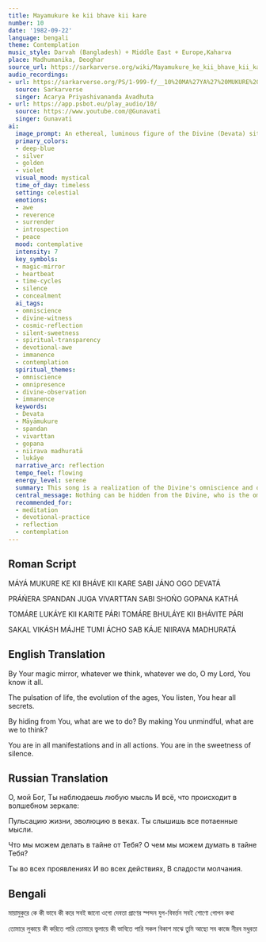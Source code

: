 ```yaml
---
title: Mayamukure ke kii bhave kii kare
number: 10
date: '1982-09-22'
language: bengali
theme: Contemplation
music_style: Darvah (Bangladesh) + Middle East + Europe,Kaharva
place: Madhumanika, Deoghar
source_url: https://sarkarverse.org/wiki/Mayamukure_ke_kii_bhave_kii_kare
audio_recordings:
- url: https://sarkarverse.org/PS/1-999-f/__10%20MA%27YA%27%20MUKURE%20KE%20KII%20BHA%27VE%20KII%20KARE.mp3
  source: Sarkarverse
  singer: Acarya Priyashivananda Avadhuta
- url: https://app.psbot.eu/play_audio/10/
  source: https://www.youtube.com/@Gunavati
  singer: Gunavati
ai:
  image_prompt: An ethereal, luminous figure of the Divine (Devata) sits before a gigantic, opalescent "Māyā Mirror" that stretches into a deep-blue cosmic void. The mirror reflects a dynamic stream of human activity, pulsating heartbeats, and swirling galaxies, symbolizing the transparency of all thoughts and actions across vast time cycles. The overall atmosphere is one of profound, silent observation, imbued with a gentle, inner golden light representing the underlying sweetness of existence.
  primary_colors:
  - deep-blue
  - silver
  - golden
  - violet
  visual_mood: mystical
  time_of_day: timeless
  setting: celestial
  emotions:
  - awe
  - reverence
  - surrender
  - introspection
  - peace
  mood: contemplative
  intensity: 7
  key_symbols:
  - magic-mirror
  - heartbeat
  - time-cycles
  - silence
  - concealment
  ai_tags:
  - omniscience
  - divine-witness
  - cosmic-reflection
  - silent-sweetness
  - spiritual-transparency
  - devotional-awe
  - immanence
  - contemplation
  spiritual_themes:
  - omniscience
  - omnipresence
  - divine-observation
  - immanence
  keywords:
  - Devata
  - Māyāmukure
  - spandan
  - vivarttan
  - gopana
  - niirava madhuratā
  - lukāye
  narrative_arc: reflection
  tempo_feel: flowing
  energy_level: serene
  summary: This song is a realization of the Divine's omniscience and omnipresence. It affirms that every thought, action, and secret, along with the entire evolution of time and life, is known and heard by the Lord, as if viewed through a 'magic mirror.' The seeker acknowledges the futility of trying to hide anything and finds peace in recognizing the Divine as the underlying 'silent sweetness' manifesting in all creation and deeds.
  central_message: Nothing can be hidden from the Divine, who is the omniscient observer and the immanent, sweet core of all existence and evolution.
  recommended_for:
  - meditation
  - devotional-practice
  - reflection
  - contemplation
---
```


## Roman Script

MÁYÁ MUKURE KE KII BHÁVE KII KARE
SABI JÁNO OGO DEVATÁ

PRÁŃERA SPANDAN JUGA VIVARTTAN
SABI SHOŃO GOPANA KATHÁ

TOMÁRE LUKÁYE KII KARITE PÁRI
TOMÁRE BHULÁYE KII BHÁVITE PÁRI

SAKAL VIKÁSH MÁJHE TUMI ÁCHO SAB KÁJE
NIIRAVA MADHURATÁ

## English Translation

By Your magic mirror, whatever we think, whatever we do,
O my Lord, You know it all.

The pulsation of life, the evolution of the ages,
You listen, You hear all secrets.

By hiding from You, what are we to do?
By making You unmindful, what are we to think?

You are in all manifestations and in all actions.
You are in the sweetness of silence.

## Russian Translation

О, мой Бог, Ты наблюдаешь любую мысль
И всё, что происходит в волшебном зеркале:

Пульсацию жизни, эволюцию в веках.
Ты слышишь все потаенные мысли.

Что мы можем делать в тайне от Тебя?
О чем мы можем думать в тайне Тебя?

Ты во всех проявлениях
И во всех действиях,
В сладости молчания.

## Bengali

মায়ামুকুরে কে কী ভাবে কী করে
সবই জানো ওগো দেবতা
প্রাণের স্পন্দন যুগ-বিবর্ত্তন
সবই শোণো গোপন কথা

তোমারে লুকায়ে কী করিতে পারি
তোমারে ভুলায়ে কী ভাবিতে পারি
সকল বিকাশ মাঝে তুমি আছো সব কাজে
নীরব মধুরতা
